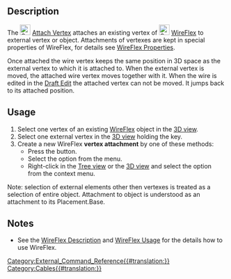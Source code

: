 <languages/>
<translate>

<!--T:1-->
{{Docnav
|[[Cables_DelVertex|DelVertex]]
|[[Cables_RemoveVertexAttachment|RemoveVertexAttachment]]
|[[Cables_Workbench|Cables]]
|IconL=Cables_DelVertex.svg
|IconR=Cables_RemoveVertexAttachment.svg
|IconC=Cables_workbench_icon.svg
}}

<!--T:2-->
{{GuiCommand
|Name=Cables AttachVertex
|MenuLocation=Cable Wires → Attach Vertex
|Workbenches=[[Cables_Workbench|Cables]]
|Shortcut=
|Version=0.1.0
|SeeAlso=[[Cables_RemoveVertexAttachment|Cables RemoveVertexAttachment]]
}}

==Description== <!--T:3-->

<!--T:4-->
The [[Image:Cables_AttachVertex.svg|24px]] [[Cables_AttachVertex|Attach Vertex]] attaches an existing vertex of [[Image:Cables_WireFlex.svg|24px]] [[Cables_WireFlex|WireFlex]] to external vertex or object. Attachments of vertexes are kept in special properties of WireFlex, for details see [[Cables_WireFlex#Properties|WireFlex Properties]].

<!--T:5-->
Once attached the wire vertex keeps the same position in 3D space as the external vertex to which it is attached to. When the external vertex is moved, the attached wire vertex moves together with it. When the wire is edited in the [[Draft_Edit|Draft Edit]] the attached vertex can not be moved. It jumps back to its attached position.

==Usage== <!--T:6-->

<!--T:7-->
# Select one vertex of an existing [[Cables_WireFlex|WireFlex]] object in the [[3D_view|3D view]].
# Select one external vertex in the [[3D_view|3D view]] holding the {{KEY|CTRL}} key.
# Create a new WireFlex '''vertex attachment''' by one of these methods:
#* Press the {{Button|[[Image:Cables_AttachVertex.svg|16px]] [[Cables_AttachVertex|Attach Vertex]]}} button.
#* Select the {{MenuCommand|Cable Wires → [[Image:Cables_AttachVertex.svg|16px]] Attach Vertex}} option from the menu.
#* Right-click in the [[Tree_view|Tree view]] or the [[3D_view|3D view]] and select the {{MenuCommand|Cable Wires → [[Image:Cables_AttachVertex.svg|16px]] Attach Vertex}} option from the context menu.

<!--T:8-->
Note: selection of external elements other then vertexes is treated as a selection of entire object. Attachment to object is understood as an attachment to its Placement.Base.

==Notes== <!--T:9-->

<!--T:10-->
* See the [[Cables_WireFlex#Description|WireFlex Description]] and [[Cables_WireFlex#Usage|WireFlex Usage]] for the details how to use WireFlex.


<!--T:11-->
{{Docnav
|[[Cables_DelVertex|DelVertex]]
|[[Cables_RemoveVertexAttachment|RemoveVertexAttachment]]
|[[Cables_Workbench|Cables]]
|IconL=Cables_DelVertex.svg
|IconR=Cables_RemoveVertexAttachment.svg
|IconC=Cables_workbench_icon.svg
}}

</translate>
[[Category:External_Command_Reference{{#translation:}}]]
[[Category:Cables{{#translation:}}]]